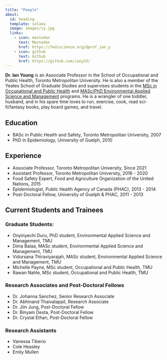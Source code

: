 ```yaml
---
title: "People"
about:
  id: heading
  template: solana
  image: images/iy.jpg
  links:
    - icon: mastodon
      text: Mastodon
      href: https://fediscience.org/@prof_ian_y
    - icon: github
      text: Github
      href: https://github.com/iany33/
---
```


:::{#heading}
**Dr. Ian Young** is an Associate Professor in the School of Occupational and Public Health, Toronto Metropolitan University. He is also a member of the Yeates School of Graduate Studies and supervises students in the [MSc in Occupational and Public Health](https://www.torontomu.ca/graduate/programs/occupational-public-health/) and [MASc/PhD Environmental Applied Science and Management](https://www.torontomu.ca/graduate/programs/environmental-applied-science-management/) programs. He is a wrangler of one toddler, husband, and in his spare time loves to run, exercise, cook, read sci-fi/fantasy books, play board games, and travel. 

## Education

* BASc in Public Health and Safety, Toronto Metropolitan University, 2007
* PhD in Epidemiology, University of Guelph, 2010

## Experience

* Associate Professor, Toronto Metropolitan University, Since 2021
* Assistant Professor, Toronto Metropolitan University, 2016 - 2020
* Food Safety Expert, Food and Agriculture Organization of the United Nations, 2015
* Epidemiologist, Public Health Agency of Canada (PHAC), 2013 - 2014
* Post-Doctoral Fellow, University of Guelph & PHAC, 2011 - 2013
:::

## Current Students and Trainees

### Graduate Students:

* Onyinyechi Duru, PhD student, Environmental Applied Science and Management, TMU
* Dima Balaa, MASc student, Environmental Applied Science and Management, TMU
* Vidursana Thiraviyarajah, MASc student, Environmental Applied Science and Management, TMU
* Michelle Payne, MSc student, Occupational and Public Health, TMU
* Rawan Nahle, MSc student, Occupational and Public Health, TMU

### Research Associates and Post-Doctoral Fellows

* Dr. Johanna Sanchez, Senior Research Associate
* Dr. Abhinand Thaivalappil, Research Associate
* Dr. Jiin Jung, Post-Doctoral Fellow
* Dr. Binyam Desta, Post-Doctoral Fellow
* Dr. Crystal Ethan, Post-Doctoral Fellow

### Research Assistants

* Vanessa Tiberio
* Cole Heasley
* Emily Mullen


